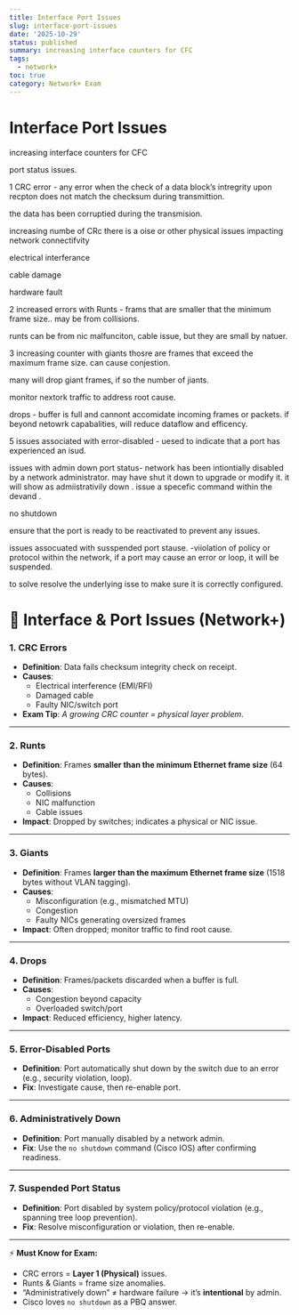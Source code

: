 ```yaml
---
title: Interface Port Issues
slug: interface-port-issues
date: '2025-10-29'
status: published
summary: increasing interface counters for CFC
tags:
  - network+
toc: true
category: Network+ Exam
---
```


# Interface Port Issues

increasing interface counters for CFC 

port status issues. 

1 CRC error - any error when the check of a data block’s intregrity upon recpton does not match the checksum during transmittion. 

the data has been corruptied during the transmision. 

increasing numbe of CRc there is a oise or other physical issues impacting network connectifvity 

electrical interferance

cable damage 

hardware fault 

2 increased errors with Runts - frams that are smaller that the minimum frame size.. may be from collisions. 

runts can be from nic malfunciton, cable issue, but they are small by natuer. 

3 increasing counter with giants thosre are frames that exceed the maximum frame size. can cause conjestion. 

many will drop giant frames, if so the number of jiants. 

monitor nextork traffic to address root cause. 

drops - buffer is full and cannont accomidate incoming frames or packets. if beyond netowrk capabalities, will reduce dataflow and efficency. 

5 issues associated with error-disabled - uesed to indicate that a port has experienced an isud. 

issues with admin down port status- network has been intiontially disabled by a network administrator. may have shut it down to upgrade or modify it. it will show as admiistrativily down . issue a specefic command within the devand . 

no shutdown 

ensure that the port is ready to be reactivated to prevent any issues. 

issues assocuated with susspended port stause. -viiolation of policy or protocol within the network, if a port may cause an error or loop, it will be suspended. 

to solve resolve the underlying isse to make sure it is correctly configured. 

# 🔌 Interface & Port Issues (Network+)

### 1. CRC Errors

- **Definition**: Data fails checksum integrity check on receipt.
- **Causes**:
    - Electrical interference (EMI/RFI)
    - Damaged cable
    - Faulty NIC/switch port
- **Exam Tip**: *A growing CRC counter = physical layer problem*.

---

### 2. Runts

- **Definition**: Frames **smaller than the minimum Ethernet frame size** (64 bytes).
- **Causes**:
    - Collisions
    - NIC malfunction
    - Cable issues
- **Impact**: Dropped by switches; indicates a physical or NIC issue.

---

### 3. Giants

- **Definition**: Frames **larger than the maximum Ethernet frame size** (1518 bytes without VLAN tagging).
- **Causes**:
    - Misconfiguration (e.g., mismatched MTU)
    - Congestion
    - Faulty NICs generating oversized frames
- **Impact**: Often dropped; monitor traffic to find root cause.

---

### 4. Drops

- **Definition**: Frames/packets discarded when a buffer is full.
- **Causes**:
    - Congestion beyond capacity
    - Overloaded switch/port
- **Impact**: Reduced efficiency, higher latency.

---

### 5. Error-Disabled Ports

- **Definition**: Port automatically shut down by the switch due to an error (e.g., security violation, loop).
- **Fix**: Investigate cause, then re-enable port.

---

### 6. Administratively Down

- **Definition**: Port manually disabled by a network admin.
- **Fix**: Use the `no shutdown` command (Cisco IOS) after confirming readiness.

---

### 7. Suspended Port Status

- **Definition**: Port disabled by system policy/protocol violation (e.g., spanning tree loop prevention).
- **Fix**: Resolve misconfiguration or violation, then re-enable.

---

⚡ **Must Know for Exam:**

- CRC errors = **Layer 1 (Physical)** issues.
- Runts & Giants = frame size anomalies.
- “Administratively down” ≠ hardware failure → it’s **intentional** by admin.
- Cisco loves `no shutdown` as a PBQ answer.
